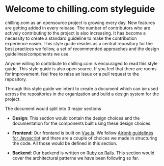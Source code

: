 
<Meta title="Chatwoot/Introduction" />

# Welcome to chilling.com styleguide

chilling.com as an opensource project is growing every day. New features are getting added in every release. The number of contributors who are actively contributing to the project is also increasing. It has become a necessity to create a standard guideline to make the contribution experience easier. This style guide resides as a central repository for the best practices we follow, a set of recommended approaches and the design guidelines/components we use.

Anyone willing to contribute to chilling.com is encouraged to read this style guide. This style guide is also open source. If you feel that there are rooms for improvement, feel free to raise an issue or a pull request to the repository.

Through this style guide we intent to create a document which can be used across the repositories in the organization and build a design system for the project.

The document would split into 3 major sections

- **Design**: This section would contain the design choices and the documentation for the components built using these design choices.

- **Frontend**: Our frontend is built on [Vue.js](https://vuejs.org/). We follow [Airbnb guidelines for Javascript](https://github.com/airbnb/javascript) and there are a couple of choices we made in structuring the code. All those would be defined in this section.

- **Backend**: Our backend is written on [Ruby on Rails](https://rubyonrails.org/). This section would cover the architectural patterns we have been following so far.
